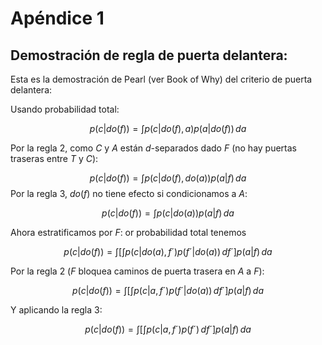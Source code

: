 # Apéndice 1

## Demostración de regla de puerta delantera:

Esta es la demostración de Pearl (ver Book of Why) del 
criterio de puerta delantera:

Usando probabilidad total:

$$p(c|do(f)) = \int p(c|do(f),a) p(a|do(f))\,da$$

Por la regla 2, como $C$ y $A$ están $d$-separados dado $F$ (no hay
puertas traseras entre $T$ y $C$):

$$p(c|do(f)) = \int p(c|do(f),do(a)) p(a|f)\,da$$
Por la regla 3, $do(f)$ no tiene efecto si condicionamos a $A$:

$$p(c|do(f)) = \int p(c|do(a)) p(a|f)\,da$$

Ahora estratificamos por $F$: or probabilidad total tenemos

$$p(c|do(f)) = \int \left [ \int p(c|do(a),f´)p(f´|do(a)) \, df´ \right ] p(a|f) \,da$$

Por la regla 2 ($F$ bloquea caminos de puerta trasera en $A$ a $F$):

$$p(c|do(f)) = \int \left [ \int p(c|a,f´)p(f´|do(a)) \, df´ \right ] p(a|f) \,da$$

Y aplicando la regla 3:

$$p(c|do(f)) = \int \left [ \int p(c|a,f´)p(f´) \, df´ \right ] p(a|f) \,da$$


